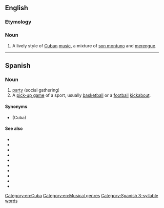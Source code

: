 ==English==
{{wikipedia}}

===Etymology===
{{etyl|es|en}}

===Noun===
{{en-noun|-}}

# A lively style of [[Cuba]]n [[music]], a mixture of [[son montuno]] and [[merengue]].

[[Category:en:Cuba]]
[[Category:en:Musical genres]]

----

==Spanish==

===Noun===
{{es-noun|f}}

# [[party]] (social gathering)
# A [[pick-up game]] of a sport, usually [[basketball]] or a [[football]] [[kickabout]].

====Synonyms====
* {{l|es|pitén}} (Cuba)

====See also====
* {{l|es|boncho|g=m}}
* {{l|es|carrete|g=m}}
* {{l|es|farra|g=f}}
* {{l|es|fiesta|g=f}}
* {{l|es|guateque|g=m}}
* {{l|es|juerga|g=f}}
* {{l|es|marcha|g=f}}
* {{l|es|parranda|g=f}}
* {{l|es|reventón|g=m}}
* {{l|es|tenderete|g=m}}

[[Category:Spanish 3-syllable words]]